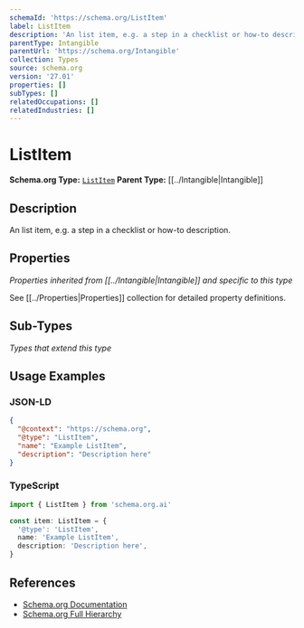 ```yaml
---
schemaId: 'https://schema.org/ListItem'
label: ListItem
description: 'An list item, e.g. a step in a checklist or how-to description.'
parentType: Intangible
parentUrl: 'https://schema.org/Intangible'
collection: Types
source: schema.org
version: '27.01'
properties: []
subTypes: []
relatedOccupations: []
relatedIndustries: []
---
```

# ListItem

**Schema.org Type:** [`ListItem`](https://schema.org/ListItem)
**Parent Type:** [[../Intangible|Intangible]]

## Description

An list item, e.g. a step in a checklist or how-to description.

## Properties

*Properties inherited from [[../Intangible|Intangible]] and specific to this type*

See [[../Properties|Properties]] collection for detailed property definitions.

## Sub-Types

*Types that extend this type*

## Usage Examples

### JSON-LD

```json
{
  "@context": "https://schema.org",
  "@type": "ListItem",
  "name": "Example ListItem",
  "description": "Description here"
}
```

### TypeScript

```typescript
import { ListItem } from 'schema.org.ai'

const item: ListItem = {
  '@type': 'ListItem',
  name: 'Example ListItem',
  description: 'Description here',
}
```

## References

- [Schema.org Documentation](https://schema.org/ListItem)
- [Schema.org Full Hierarchy](https://schema.org/docs/full.html)
